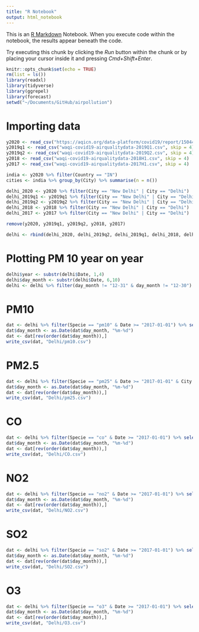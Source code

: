 ```yaml
---
title: "R Notebook"
output: html_notebook
---
```


This is an [R Markdown](http://rmarkdown.rstudio.com) Notebook. When you execute code within the notebook, the results appear beneath the code. 

Try executing this chunk by clicking the *Run* button within the chunk or by placing your cursor inside it and pressing *Cmd+Shift+Enter*. 

```r
knitr::opts_chunk$set(echo = TRUE)
rm(list = ls())
library(readxl)
library(tidyverse)
library(ggrepel)
library(forecast)
setwd("~/Documents/GitHub/airpollution")
```

# Importing data
```r
y2020 <- read_csv("https://aqicn.org/data-platform/covid19/report/15044-84747aaf/2020/waqi-covid-2020.csv", skip = 4)
y2019q1 <- read_csv("waqi-covid19-airqualitydata-2019Q1.csv", skip = 4)
y2019q2 <- read_csv("waqi-covid19-airqualitydata-2019Q2.csv", skip = 4)
y2018 <- read_csv("waqi-covid19-airqualitydata-2018H1.csv", skip = 4)
y2017 <- read_csv("waqi-covid19-airqualitydata-2017H1.csv", skip = 4)
```


```r
india <- y2020 %>% filter(Country == "IN")
cities <- india %>% group_by(City) %>% summarise(n = n())
```

```r
delhi_2020 <- y2020 %>% filter(City == "New Delhi" | City == "Delhi")
delhi_2019q1 <- y2019q1 %>% filter(City == "New Delhi" | City == "Delhi")
delhi_2019q2 <- y2019q2 %>% filter(City == "New Delhi" | City == "Delhi")
delhi_2018 <- y2018 %>% filter(City == "New Delhi" | City == "Delhi")
delhi_2017 <- y2017 %>% filter(City == "New Delhi" | City == "Delhi")
```

```r
remove(y2020, y2019q1, y2019q2, y2018, y2017)
```

```r
delhi <- rbind(delhi_2020, delhi_2019q2, delhi_2019q1, delhi_2018, delhi_2017)
```


# Plotting PM 10 year on year
```r
delhi$year <- substr(delhi$Date, 1,4)
delhi$day_month <- substr(delhi$Date, 6,10)
delhi <- delhi %>% filter(day_month != "12-31" & day_month != "12-30")
```

# PM10
```r
dat <- delhi %>% filter(Specie == "pm10" & Date >= "2017-01-01") %>% select(year, day_month, median) %>% pivot_wider(id_cols = "day_month", names_from = "year", names_prefix = "y", values_from = "median") 
dat$day_month <- as.Date(dat$day_month, "%m-%d")
dat <- dat[rev(order(dat$day_month)),]
write_csv(dat, "Delhi/pm10.csv")
```

# PM2.5
```r
dat <- delhi %>% filter(Specie == "pm25" & Date >= "2017-01-01" & City == "Delhi") %>% select(year, day_month, median) %>% pivot_wider(id_cols = "day_month", names_from = "year", names_prefix = "y", values_from = "median") 
dat$day_month <- as.Date(dat$day_month, "%m-%d")
dat <- dat[rev(order(dat$day_month)),]
write_csv(dat, "Delhi/pm25.csv")
```

# CO
```r
dat <- delhi %>% filter(Specie == "co" & Date >= "2017-01-01") %>% select(year, day_month, median) %>% pivot_wider(id_cols = "day_month", names_from = "year", names_prefix = "y", values_from = "median") 
dat$day_month <- as.Date(dat$day_month, "%m-%d")
dat <- dat[rev(order(dat$day_month)),]
write_csv(dat, "Delhi/CO.csv")
```

# NO2
```r
dat <- delhi %>% filter(Specie == "no2" & Date >= "2017-01-01") %>% select(year, day_month, median) %>% pivot_wider(id_cols = "day_month", names_from = "year", names_prefix = "y", values_from = "median") 
dat$day_month <- as.Date(dat$day_month, "%m-%d")
dat <- dat[rev(order(dat$day_month)),]
write_csv(dat, "Delhi/NO2.csv")
```


# SO2
```r
dat <- delhi %>% filter(Specie == "so2" & Date >= "2017-01-01") %>% select(year, day_month, median) %>% pivot_wider(id_cols = "day_month", names_from = "year", names_prefix = "y", values_from = "median") 
dat$day_month <- as.Date(dat$day_month, "%m-%d")
dat <- dat[rev(order(dat$day_month)),]
write_csv(dat, "Delhi/SO2.csv")
```

# O3
```r
dat <- delhi %>% filter(Specie == "o3" & Date >= "2017-01-01") %>% select(year, day_month, median) %>% pivot_wider(id_cols = "day_month", names_from = "year", names_prefix = "y", values_from = "median") 
dat$day_month <- as.Date(dat$day_month, "%m-%d")
dat <- dat[rev(order(dat$day_month)),]
write_csv(dat, "Delhi/O3.csv")
```

